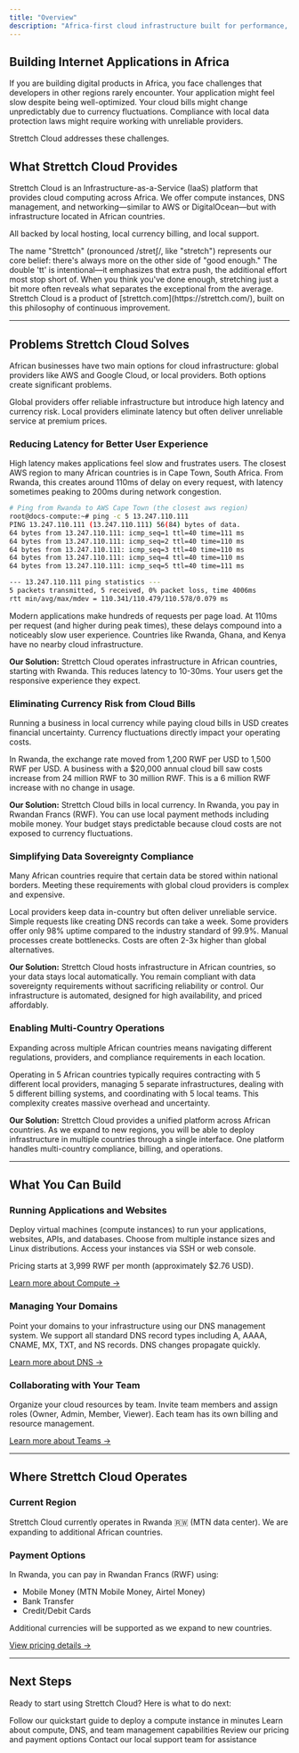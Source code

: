 ```yaml
---
title: "Overview"
description: "Africa-first cloud infrastructure built for performance, affordability, and data sovereignty"
---
```


## Building Internet Applications in Africa

If you are building digital products in Africa, you face challenges that developers in other regions rarely encounter. Your application might feel slow despite being well-optimized. Your cloud bills might change unpredictably due to currency fluctuations. Compliance with local data protection laws might require working with unreliable providers.

Strettch Cloud addresses these challenges.

## What Strettch Cloud Provides

Strettch Cloud is an Infrastructure-as-a-Service (IaaS) platform that provides cloud computing across Africa. We offer compute instances, DNS management, and networking—similar to AWS or DigitalOcean—but with infrastructure located in African countries.

All backed by local hosting, local currency billing, and local support.

<Note>
The name "Strettch" (pronounced /stretʃ/, like "stretch") represents our core belief: there's always more on the other side of "good enough." The double 'tt' is intentional—it emphasizes that extra push, the additional effort most stop short of. When you think you've done enough, stretching just a bit more often reveals what separates the exceptional from the average. Strettch Cloud is a product of [strettch.com](https://strettch.com/), built on this philosophy of continuous improvement.
</Note>

---

## Problems Strettch Cloud Solves

African businesses have two main options for cloud infrastructure: global providers like AWS and Google Cloud, or local providers. Both options create significant problems.

Global providers offer reliable infrastructure but introduce high latency and currency risk. Local providers eliminate latency but often deliver unreliable service at premium prices.

### Reducing Latency for Better User Experience

High latency makes applications feel slow and frustrates users. The closest AWS region to many African countries is in Cape Town, South Africa. From Rwanda, this creates around 110ms of delay on every request, with latency sometimes peaking to 200ms during network congestion.

```bash
# Ping from Rwanda to AWS Cape Town (the closest aws region)
root@docs-compute:~# ping -c 5 13.247.110.111
PING 13.247.110.111 (13.247.110.111) 56(84) bytes of data.
64 bytes from 13.247.110.111: icmp_seq=1 ttl=40 time=111 ms
64 bytes from 13.247.110.111: icmp_seq=2 ttl=40 time=110 ms
64 bytes from 13.247.110.111: icmp_seq=3 ttl=40 time=110 ms
64 bytes from 13.247.110.111: icmp_seq=4 ttl=40 time=110 ms
64 bytes from 13.247.110.111: icmp_seq=5 ttl=40 time=111 ms

--- 13.247.110.111 ping statistics ---
5 packets transmitted, 5 received, 0% packet loss, time 4006ms
rtt min/avg/max/mdev = 110.341/110.479/110.578/0.079 ms
```

Modern applications make hundreds of requests per page load. At 110ms per request (and higher during peak times), these delays compound into a noticeably slow user experience. Countries like Rwanda, Ghana, and Kenya have no nearby cloud infrastructure.

**Our Solution:**
Strettch Cloud operates infrastructure in African countries, starting with Rwanda. This reduces latency to 10-30ms. Your users get the responsive experience they expect.

### Eliminating Currency Risk from Cloud Bills

Running a business in local currency while paying cloud bills in USD creates financial uncertainty. Currency fluctuations directly impact your operating costs.

In Rwanda, the exchange rate moved from 1,200 RWF per USD to 1,500 RWF per USD. A business with a $20,000 annual cloud bill saw costs increase from 24 million RWF to 30 million RWF. This is a 6 million RWF increase with no change in usage.

**Our Solution:**
Strettch Cloud bills in local currency. In Rwanda, you pay in Rwandan Francs (RWF). You can use local payment methods including mobile money. Your budget stays predictable because cloud costs are not exposed to currency fluctuations.

### Simplifying Data Sovereignty Compliance

Many African countries require that certain data be stored within national borders. Meeting these requirements with global cloud providers is complex and expensive.

Local providers keep data in-country but often deliver unreliable service. Simple requests like creating DNS records can take a week. Some providers offer only 98% uptime compared to the industry standard of 99.9%. Manual processes create bottlenecks. Costs are often 2-3x higher than global alternatives.

**Our Solution:**
Strettch Cloud hosts infrastructure in African countries, so your data stays local automatically. You remain compliant with data sovereignty requirements without sacrificing reliability or control. Our infrastructure is automated, designed for high availability, and priced affordably.

### Enabling Multi-Country Operations

Expanding across multiple African countries means navigating different regulations, providers, and compliance requirements in each location.

Operating in 5 African countries typically requires contracting with 5 different local providers, managing 5 separate infrastructures, dealing with 5 different billing systems, and coordinating with 5 local teams. This complexity creates massive overhead and uncertainty.

**Our Solution:**
Strettch Cloud provides a unified platform across African countries. As we expand to new regions, you will be able to deploy infrastructure in multiple countries through a single interface. One platform handles multi-country compliance, billing, and operations.

---

## What You Can Build

### Running Applications and Websites

Deploy virtual machines (compute instances) to run your applications, websites, APIs, and databases. Choose from multiple instance sizes and Linux distributions. Access your instances via SSH or web console.

Pricing starts at 3,999 RWF per month (approximately $2.76 USD).

[Learn more about Compute →](/services/computes)

### Managing Your Domains

Point your domains to your infrastructure using our DNS management system. We support all standard DNS record types including A, AAAA, CNAME, MX, TXT, and NS records. DNS changes propagate quickly.

[Learn more about DNS →](/services/domains)

### Collaborating with Your Team

Organize your cloud resources by team. Invite team members and assign roles (Owner, Admin, Member, Viewer). Each team has its own billing and resource management.

[Learn more about Teams →](/services/teams)

---

## Where Strettch Cloud Operates

### Current Region

Strettch Cloud currently operates in Rwanda 🇷🇼 (MTN data center). We are expanding to additional African countries.

### Payment Options

In Rwanda, you can pay in Rwandan Francs (RWF) using:
- Mobile Money (MTN Mobile Money, Airtel Money)
- Bank Transfer
- Credit/Debit Cards

Additional currencies will be supported as we expand to new countries.

[View pricing details →](/faqs/paying-your-bill)

---

## Next Steps

Ready to start using Strettch Cloud? Here is what to do next:

<CardGroup cols={2}>
  <Card title="Create Your First Instance" icon="rocket" href="/getting-started/quickstart">
    Follow our quickstart guide to deploy a compute instance in minutes
  </Card>
  <Card title="Explore Services" icon="server" href="/services/computes">
    Learn about compute, DNS, and team management capabilities
  </Card>
  <Card title="Understand Pricing" icon="dollar-sign" href="/faqs/paying-your-bill">
    Review our pricing and payment options
  </Card>
  <Card title="Get Support" icon="life-ring" href="/support">
    Contact our local support team for assistance
  </Card>
</CardGroup>
